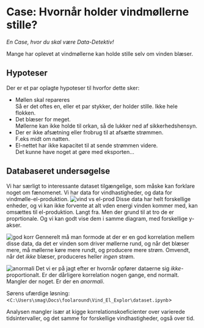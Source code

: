 # Case: Hvornår holder vindmøllerne stille?

*En Case, hvor du skal være Data-Detektiv!*

Mange har oplevet at vindmøllerne kan holde stille selv om vinden blæser.

## Hypoteser

Der er et par oplagte hypoteser til hvorfor dette sker:

-   Møllen skal repareres\
    Så er det oftes en, eller et par stykker, der holder stille. Ikke hele flokken.
-   Det blæser for meget.\
    Møllerne kan ikke holde til orkan, så de lukker ned af sikkerhedshensyn.
-   Der er ikke afsætning eller frobrug til at afsætte strømmen.\
    F.eks midt om natten.
-   El-nettet har ikke kapacitet til at sende strømmen videre.\
    Det kunne have noget at gøre med eksporten...

## Databaseret undersøgelse

Vi har særligt to interessante dataset tilgængelige, som måske kan forklare noget om fænomenet. Vi har data for vindhastigheder, og data for vindmølle-el-produktion. ![vind vs el-prod](./assets/Vind_el.png) Disse data har helt forskellige enheder, og vi kan ikke forvente at alt vden energi vinden kommer med, kan omsættes til el-produktion. Langt fra. Men der grund til at tro de er proprtionale. Og vi kan godt vise dem i samme diagram, med forskellige y-akser.

![god korr](./assets/Vind_el_korrelation.png) Gennerelt må man formode at der er en god korrelation mellem disse data, da det er vinden som driver møllerne rund, og når det blæser mere, må møllerne køre mere rundt, og producere mere strøm. Omvendt, når det *ikke* blæser, produceres heller *ingen* strøm.

![anormali](./assets/Vind_el_anormali.png) Det vi er på jagt efter er hvornår opfører dataerne sig *ikke*-proportionalt. Er der dårligere korrelation nogen gange, end normalt. Mangler der noget. Er der en *anormali*.


::: {.callout-important}

Sørens ufærdige løsning: <`C:\Users\smag\Docs\foolaround\Vind_El_Explor\dataset.ipynb`>

Analysen mangler især at kigge korrelationskoeficienter over varierede tidsintervaller, og det samme for forskellige vindhastigheder, også over tid.

<!--
FIXME Den "vejledende-løsning" mangler at finde svar. Derfor er vejledningen i retning, fremgangsmåde og teknikker lidt usikker.
TODO Koorelationsanlyse, 
TODO histogram på vind og el
-->

:::